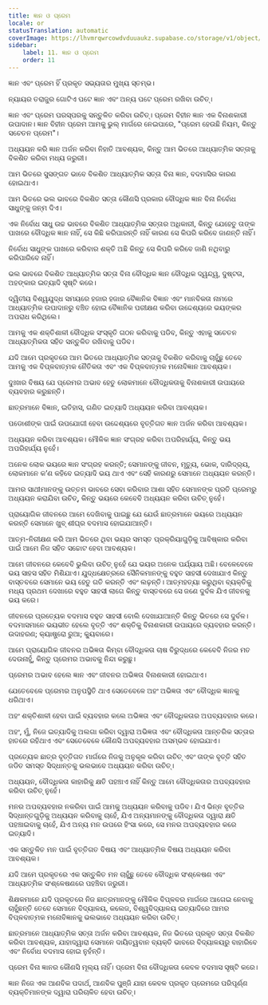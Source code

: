 ```yaml
---
title: ଜ୍ଞାନ ଓ ପ୍ରେମ
locale: or
statusTranslation: automatic
coverImage: https://lhvmrqwrcowdvduuaukz.supabase.co/storage/v1/object/public/strapi-uploads/small_cover-educacion-fundamental.webp-2d51a7828a2b1309555be27f7e2a61a0.webp
sidebar:
    label: 11. ଜ୍ଞାନ ଓ ପ୍ରେମ
    order: 11
---
```

ଜ୍ଞାନ ଏବଂ ପ୍ରେମ ହିଁ ପ୍ରକୃତ ସଭ୍ୟତାର ମୁଖ୍ୟ ସ୍ତମ୍ଭ।

ନ୍ୟାୟର ତରାଜୁର ଗୋଟିଏ ପଟେ ଜ୍ଞାନ ଏବଂ ଅନ୍ୟ ପଟେ ପ୍ରେମ ରଖିବା ଉଚିତ୍।

ଜ୍ଞାନ ଏବଂ ପ୍ରେମ ପରସ୍ପରକୁ ସନ୍ତୁଳିତ କରିବା ଉଚିତ୍। ପ୍ରେମ ବିହୀନ ଜ୍ଞାନ ଏକ ବିନାଶକାରୀ ଉପାଦାନ। ଜ୍ଞାନ ବିହୀନ ପ୍ରେମ ଆମକୁ ଭୁଲ୍ ମାର୍ଗରେ ନେଇପାରେ, "ପ୍ରେମ ହେଉଛି ନିୟମ, କିନ୍ତୁ ସଚେତନ ପ୍ରେମ"।

ଅଧ୍ୟୟନ କରି ଜ୍ଞାନ ଅର୍ଜନ କରିବା ନିହାତି ଆବଶ୍ୟକ, କିନ୍ତୁ ଆମ ଭିତରେ ଆଧ୍ୟାତ୍ମିକ ସତ୍ତାକୁ ବିକଶିତ କରିବା ମଧ୍ୟ ଜରୁରୀ।

ଆମ ଭିତରେ ସୁସଙ୍ଗତ ଭାବେ ବିକଶିତ ଆଧ୍ୟାତ୍ମିକ ସତ୍ତା ବିନା ଜ୍ଞାନ, ବଦମାସିର କାରଣ ହୋଇଥାଏ।

ଆମ ଭିତରେ ଭଲ ଭାବରେ ବିକଶିତ ସତ୍ତା କୌଣସି ପ୍ରକାର ବୌଦ୍ଧିକ ଜ୍ଞାନ ବିନା ନିର୍ବୋଧ ସାଧୁଙ୍କୁ ଜନ୍ମ ଦିଏ।

ଏକ ନିର୍ବୋଧ ସାଧୁ ଉଚ୍ଚ ଭାବରେ ବିକଶିତ ଆଧ୍ୟାତ୍ମିକ ସତ୍ତାର ଅଧିକାରୀ, କିନ୍ତୁ ଯେହେତୁ ତାଙ୍କ ପାଖରେ ବୌଦ୍ଧିକ ଜ୍ଞାନ ନାହିଁ, ସେ କିଛି କରିପାରନ୍ତି ନାହିଁ କାରଣ ସେ କିପରି କରିବେ ଜାଣନ୍ତି ନାହିଁ।

ନିର୍ବୋଧ ସାଧୁଙ୍କ ପାଖରେ କରିବାର ଶକ୍ତି ଅଛି କିନ୍ତୁ ସେ କିପରି କରିବେ ଜାଣି ନଥିବାରୁ କରିପାରିବେ ନାହିଁ।

ଭଲ ଭାବରେ ବିକଶିତ ଆଧ୍ୟାତ୍ମିକ ସତ୍ତା ବିନା ବୌଦ୍ଧିକ ଜ୍ଞାନ ବୌଦ୍ଧିକ ଦ୍ୱନ୍ଦ୍ୱ, ଦୁଷ୍ଟତା, ଅହଙ୍କାର ଇତ୍ୟାଦି ସୃଷ୍ଟି କରେ।

ଦ୍ୱିତୀୟ ବିଶ୍ୱଯୁଦ୍ଧ ସମୟରେ ହଜାର ହଜାର ବୈଜ୍ଞାନିକ ବିଜ୍ଞାନ ଏବଂ ମାନବିକତା ନାମରେ ଆଧ୍ୟାତ୍ମିକ ଉପାଦାନରୁ ବଞ୍ଚିତ ହୋଇ ବୈଜ୍ଞାନିକ ପରୀକ୍ଷଣ କରିବା ଉଦ୍ଦେଶ୍ୟରେ ଭୟଙ୍କର ଅପରାଧ କରିଥିଲେ।

ଆମକୁ ଏକ ଶକ୍ତିଶାଳୀ ବୌଦ୍ଧିକ ସଂସ୍କୃତି ଗଠନ କରିବାକୁ ପଡିବ, କିନ୍ତୁ ଏହାକୁ ସଚେତନ ଆଧ୍ୟାତ୍ମିକତା ସହିତ ସନ୍ତୁଳିତ ରଖିବାକୁ ପଡିବ।

ଯଦି ଆମେ ପ୍ରକୃତରେ ଆମ ଭିତରେ ଆଧ୍ୟାତ୍ମିକ ସତ୍ତାକୁ ବିକଶିତ କରିବାକୁ ଚାହୁଁଛୁ ତେବେ ଆମକୁ ଏକ ବିପ୍ଳବାତ୍ମକ ନୈତିକତା ଏବଂ ଏକ ବିପ୍ଳବାତ୍ମକ ମନୋବିଜ୍ଞାନ ଆବଶ୍ୟକ।

ଦୁଃଖର ବିଷୟ ଯେ ପ୍ରେମର ଅଭାବ ହେତୁ ଲୋକମାନେ ବୌଦ୍ଧିକତାକୁ ବିନାଶକାରୀ ଉପାୟରେ ବ୍ୟବହାର କରୁଛନ୍ତି।

ଛାତ୍ରମାନେ ବିଜ୍ଞାନ, ଇତିହାସ, ଗଣିତ ଇତ୍ୟାଦି ଅଧ୍ୟୟନ କରିବା ଆବଶ୍ୟକ।

ପଡୋଶୀଙ୍କ ପାଇଁ ଉପଯୋଗୀ ହେବା ଉଦ୍ଦେଶ୍ୟରେ ବୃତ୍ତିଗତ ଜ୍ଞାନ ଅର୍ଜନ କରିବା ଆବଶ୍ୟକ।

ଅଧ୍ୟୟନ କରିବା ଆବଶ୍ୟକ। ମୌଳିକ ଜ୍ଞାନ ସଂଗ୍ରହ କରିବା ଅପରିହାର୍ଯ୍ୟ, କିନ୍ତୁ ଭୟ ଅପରିହାର୍ଯ୍ୟ ନୁହେଁ।

ଅନେକ ଲୋକ ଭୟରେ ଜ୍ଞାନ ସଂଗ୍ରହ କରନ୍ତି; ସେମାନଙ୍କୁ ଜୀବନ, ମୃତ୍ୟୁ, ଭୋକ, ଦାରିଦ୍ର୍ୟ, ଲୋକମାନେ କ’ଣ କହିବେ ଇତ୍ୟାଦି ଭୟ ଥାଏ ଏବଂ ସେହି କାରଣରୁ ସେମାନେ ଅଧ୍ୟୟନ କରନ୍ତି।

ଆମର ସାଥୀମାନଙ୍କୁ ଉତ୍ତମ ଭାବରେ ସେବା କରିବାର ଆଶା ସହିତ ସେମାନଙ୍କ ପ୍ରତି ପ୍ରେମରୁ ଅଧ୍ୟୟନ କରାଯିବା ଉଚିତ୍, କିନ୍ତୁ ଭୟରେ କେବେବି ଅଧ୍ୟୟନ କରିବା ଉଚିତ୍ ନୁହେଁ।

ପ୍ରାୟୋଗିକ ଜୀବନରେ ଆମେ ଦେଖିବାକୁ ପାଇଛୁ ଯେ ଯେଉଁ ଛାତ୍ରମାନେ ଭୟରେ ଅଧ୍ୟୟନ କରନ୍ତି ସେମାନେ ଖୁବ୍ ଶୀଘ୍ର ବଦମାସ ହୋଇଯାଆନ୍ତି।

ଆତ୍ମ-ନିରୀକ୍ଷଣ କରି ଆମ ଭିତରେ ଥିବା ଭୟର ସମସ୍ତ ପ୍ରକ୍ରିୟାଗୁଡ଼ିକୁ ଆବିଷ୍କାର କରିବା ପାଇଁ ଆମେ ନିଜ ସହିତ ସଚ୍ଚୋଟ ହେବା ଆବଶ୍ୟକ।

ଆମେ ଜୀବନରେ କେବେବି ଭୁଲିବା ଉଚିତ୍ ନୁହେଁ ଯେ ଭୟର ଅନେକ ପର୍ଯ୍ୟାୟ ଅଛି। ବେଳେବେଳେ ଭୟ ସାହସ ସହିତ ମିଶିଯାଏ। ଯୁଦ୍ଧକ୍ଷେତ୍ରରେ ସୈନିକମାନଙ୍କୁ ବହୁତ ସାହସୀ ଦେଖାଯାଏ କିନ୍ତୁ ବାସ୍ତବରେ ସେମାନେ ଭୟ ହେତୁ ଗତି କରନ୍ତି ଏବଂ ଲଢ଼ନ୍ତି। ଆତ୍ମହତ୍ୟା କରୁଥିବା ବ୍ୟକ୍ତିକୁ ମଧ୍ୟ ପ୍ରଥମ ଦେଖାରେ ବହୁତ ସାହସୀ ଲାଗେ କିନ୍ତୁ ବାସ୍ତବରେ ସେ ଜଣେ ଦୁର୍ବଳ ଯିଏ ଜୀବନକୁ ଭୟ କରେ।

ଜୀବନରେ ପ୍ରତ୍ୟେକ ବଦମାସ ବହୁତ ସାହସୀ ବୋଲି ଦେଖାଯାଆନ୍ତି କିନ୍ତୁ ଭିତରେ ସେ ଦୁର୍ବଳ। ବଦମାସମାନେ ଭୟଭୀତ ହେଲେ ବୃତ୍ତି ଏବଂ ଶକ୍ତିକୁ ବିନାଶକାରୀ ଉପାୟରେ ବ୍ୟବହାର କରନ୍ତି। ଉଦାହରଣ; କ୍ୟାଷ୍ଟ୍ରୋ ରୁଆ; କ୍ୟୁବାରେ।

ଆମେ ପ୍ରାୟୋଗିକ ଜୀବନର ଅଭିଜ୍ଞତା କିମ୍ବା ବୌଦ୍ଧିକତା ଚାଷ ବିରୁଦ୍ଧରେ କେବେବି ନିଜର ମତ ଦେଉନାହୁଁ, କିନ୍ତୁ ପ୍ରେମର ଅଭାବକୁ ନିନ୍ଦା କରୁଛୁ।

ପ୍ରେମର ଅଭାବ ହେଲେ ଜ୍ଞାନ ଏବଂ ଜୀବନର ଅଭିଜ୍ଞତା ବିନାଶକାରୀ ହୋଇଥାଏ।

ଯେତେବେଳେ ପ୍ରେମର ଅନୁପସ୍ଥିତି ଥାଏ ସେତେବେଳେ ଅହଂ ଅଭିଜ୍ଞତା ଏବଂ ବୌଦ୍ଧିକ ଜ୍ଞାନକୁ ଧରିଥାଏ।

ଅହଂ ଶକ୍ତିଶାଳୀ ହେବା ପାଇଁ ବ୍ୟବହାର କଲେ ଅଭିଜ୍ଞତା ଏବଂ ବୌଦ୍ଧିକତାର ଅପବ୍ୟବହାର କରେ।

ଅହଂ, ମୁଁ, ନିଜେ ଇତ୍ୟାଦିକୁ ଅଲଗା କରିବା ଦ୍ୱାରା ଅଭିଜ୍ଞତା ଏବଂ ବୌଦ୍ଧିକତା ଆନ୍ତରିକ ସତ୍ତାର ହାତରେ ରହିଥାଏ ଏବଂ ସେତେବେଳେ କୌଣସି ଅପବ୍ୟବହାର ଅସମ୍ଭବ ହୋଇଯାଏ।

ପ୍ରତ୍ୟେକ ଛାତ୍ର ବୃତ୍ତିଗତ ମାର୍ଗରେ ନିଜକୁ ଅନୁକୂଳ କରିବା ଉଚିତ୍ ଏବଂ ତାଙ୍କ ବୃତ୍ତି ସହିତ ଜଡିତ ସମସ୍ତ ସିଦ୍ଧାନ୍ତକୁ ଭଲଭାବେ ଅଧ୍ୟୟନ କରିବା ଉଚିତ୍।

ଅଧ୍ୟୟନ, ବୌଦ୍ଧିକତା କାହାରିକୁ କ୍ଷତି ପହଞ୍ଚାଏ ନାହିଁ କିନ୍ତୁ ଆମେ ବୌଦ୍ଧିକତାର ଅପବ୍ୟବହାର କରିବା ଉଚିତ୍ ନୁହେଁ।

ମନର ଅପବ୍ୟବହାର ନକରିବା ପାଇଁ ଆମକୁ ଅଧ୍ୟୟନ କରିବାକୁ ପଡିବ। ଯିଏ ଭିନ୍ନ ବୃତ୍ତିର ସିଦ୍ଧାନ୍ତଗୁଡ଼ିକୁ ଅଧ୍ୟୟନ କରିବାକୁ ଚାହେଁ, ଯିଏ ଅନ୍ୟମାନଙ୍କୁ ବୌଦ୍ଧିକତା ଦ୍ୱାରା କ୍ଷତି ପହଞ୍ଚାଇବାକୁ ଚାହେଁ, ଯିଏ ଅନ୍ୟ ମନ ଉପରେ ହିଂସା କରେ, ସେ ମନର ଅପବ୍ୟବହାର କରେ ଇତ୍ୟାଦି।

ଏକ ସନ୍ତୁଳିତ ମନ ପାଇଁ ବୃତ୍ତିଗତ ବିଷୟ ଏବଂ ଆଧ୍ୟାତ୍ମିକ ବିଷୟ ଅଧ୍ୟୟନ କରିବା ଆବଶ୍ୟକ।

ଯଦି ଆମେ ପ୍ରକୃତରେ ଏକ ସନ୍ତୁଳିତ ମନ ଚାହୁଁଛୁ ତେବେ ବୌଦ୍ଧିକ ସଂଶ୍ଳେଷଣ ଏବଂ ଆଧ୍ୟାତ୍ମିକ ସଂଶ୍ଳେଷଣରେ ପହଞ୍ଚିବା ଜରୁରୀ।

ଶିକ୍ଷକମାନେ ଯଦି ପ୍ରକୃତରେ ନିଜ ଛାତ୍ରମାନଙ୍କୁ ମୌଳିକ ବିପ୍ଳବର ମାର୍ଗରେ ଆଗେଇ ନେବାକୁ ଚାହୁଁଛନ୍ତି ତେବେ ସେମାନେ ବିଦ୍ୟାଳୟ, କଲେଜ, ବିଶ୍ୱବିଦ୍ୟାଳୟ ଇତ୍ୟାଦିରେ ଆମର ବିପ୍ଳବାତ୍ମକ ମନୋବିଜ୍ଞାନକୁ ଭଲଭାବେ ଅଧ୍ୟୟନ କରିବା ଉଚିତ୍।

ଛାତ୍ରମାନେ ଆଧ୍ୟାତ୍ମିକ ସତ୍ତା ଅର୍ଜନ କରିବା ଆବଶ୍ୟକ, ନିଜ ଭିତରେ ପ୍ରକୃତ ସତ୍ତା ବିକଶିତ କରିବା ଆବଶ୍ୟକ, ଯାହାଦ୍ୱାରା ସେମାନେ ଦାୟିତ୍ୱବାନ ବ୍ୟକ୍ତି ଭାବରେ ବିଦ୍ୟାଳୟରୁ ବାହାରିବେ ଏବଂ ନିର୍ବୋଧ ବଦମାସ ହୋଇ ନୁହଁନ୍ତି।

ପ୍ରେମ ବିନା ଜ୍ଞାନର କୌଣସି ମୂଲ୍ୟ ନାହିଁ। ପ୍ରେମ ବିନା ବୌଦ୍ଧିକତା କେବଳ ବଦମାସ ସୃଷ୍ଟି କରେ।

ଜ୍ଞାନ ନିଜେ ଏକ ଆଣବିକ ପଦାର୍ଥ, ଆଣବିକ ପୁଞ୍ଜି ଯାହା କେବଳ ପ୍ରକୃତ ପ୍ରେମରେ ପରିପୂର୍ଣ୍ଣ ବ୍ୟକ୍ତିମାନଙ୍କ ଦ୍ୱାରା ପରିଚାଳିତ ହେବା ଉଚିତ୍।

